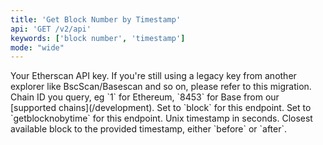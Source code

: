 ```yaml
---
title: 'Get Block Number by Timestamp'
api: 'GET /v2/api'
keywords: ['block number', 'timestamp']
mode: "wide"
---
```



<ParamField query="apikey" type="string">
  Your Etherscan API key. If you're still using a legacy key from another explorer like BscScan/Basescan and so on, please refer to this migration.
</ParamField>

<ParamField query="chainid" type="string" default="1">
  Chain ID you query, eg `1` for Ethereum, `8453` for Base from our [supported chains](/development).
</ParamField>
<ParamField query="module" type="string" default="block">
  Set to `block` for this endpoint.
</ParamField>
<ParamField query="action" type="string" default="getblocknobytime">
  Set to `getblocknobytime` for this endpoint.
</ParamField>
<ParamField query="timestamp" type="integer" default="1578638524">
  Unix timestamp in seconds.
</ParamField>
<ParamField query="closest" type="string" default="before">
  Closest available block to the provided timestamp, either `before` or `after`.
</ParamField>
